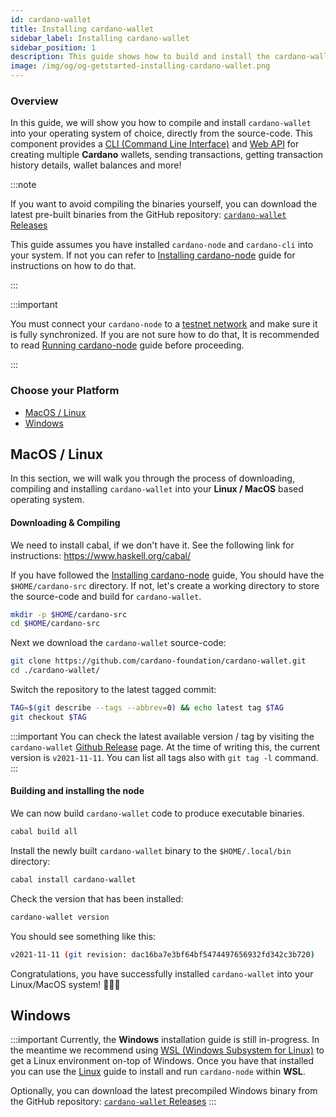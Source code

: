 ```yaml
---
id: cardano-wallet
title: Installing cardano-wallet
sidebar_label: Installing cardano-wallet
sidebar_position: 1
description: This guide shows how to build and install the cardano-wallet from the source-code for all major Operating Systems
image: /img/og/og-getstarted-installing-cardano-wallet.png
---
```


### Overview 

In this guide, we will show you how to compile and install `cardano-wallet` into your operating system of choice, directly from the source-code. This component provides a [CLI (Command Line Interface)](https://en.wikipedia.org/wiki/Command-line_interface) and [Web API](https://en.wikipedia.org/wiki/Web_API) for creating multiple **Cardano** wallets, sending transactions, getting transaction history details, wallet balances and more!

:::note

If you want to avoid compiling the binaries yourself, you can download the latest pre-built binaries from the GitHub repository:  [`cardano-wallet` Releases](https://github.com/cardano-foundation/cardano-wallet/releases)

  
This guide assumes you have installed `cardano-node` and `cardano-cli` into your system. If not you can refer to [Installing cardano-node](../cardano-node/installing-cardano-node.md) guide for instructions on how to do that.

:::

:::important

You must connect your `cardano-node` to a [testnet network](../../get-started/testnets-and-devnets.md) and make sure it is fully synchronized. If you are not sure how to do that, It is recommended to read [Running cardano-node](docs/get-started/cardano-node/running-cardano.md) guide before proceeding.

:::

### Choose your Platform

* [MacOS / Linux](#macos--linux)
* [Windows](#windows)

## MacOS / Linux

In this section, we will walk you through the process of downloading, compiling and installing `cardano-wallet` into your **Linux / MacOS** based operating system. 

#### Downloading & Compiling

We need to install cabal, if we don't have it. See the following link for instructions: https://www.haskell.org/cabal/

If you have followed the [Installing cardano-node](../cardano-node/installing-cardano-node.md) guide, You should have the `$HOME/cardano-src` directory. If not, let's create a working directory to store the source-code and build for `cardano-wallet`.

```bash
mkdir -p $HOME/cardano-src
cd $HOME/cardano-src
```

Next we download the `cardano-wallet` source-code: 

```bash
git clone https://github.com/cardano-foundation/cardano-wallet.git 
cd ./cardano-wallet/ 
```

Switch the repository to the latest tagged commit: 

```bash
TAG=$(git describe --tags --abbrev=0) && echo latest tag $TAG 
git checkout $TAG
```

:::important
You can check the latest available version / tag by visiting the `cardano-wallet` [Github Release](https://github.com/cardano-foundation/cardano-wallet/releases) page. At the time of writing this, the current version is `v2021-11-11`. You can list all tags also with `git tag -l` command.
:::

#### Building and installing the node

We can now build `cardano-wallet` code to produce executable binaries.

```bash
cabal build all
```

Install the newly built `cardano-wallet` binary to the `$HOME/.local/bin` directory:

```bash
cabal install cardano-wallet
```

Check the version that has been installed:

```bash
cardano-wallet version
```

You should see something like this: 

```bash
v2021-11-11 (git revision: dac16ba7e3bf64bf5474497656932fd342c3b720)
```

Congratulations, you have successfully installed `cardano-wallet` into your Linux/MacOS system! 🎉🎉🎉

## Windows

:::important
Currently, the **Windows** installation guide is still in-progress. In the meantime we recommend using [WSL (Windows Subsystem for Linux)](https://docs.microsoft.com/en-us/windows/wsl/) to get a Linux environment on-top of Windows. Once you have that installed you can use the [Linux](#macos--linux) guide to install and run `cardano-node` within **WSL**.

Optionally, you can download the latest precompiled Windows binary from the GitHub repository:  [`cardano-wallet` Releases](https://github.com/cardano-foundation/cardano-wallet/releases)
:::
